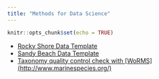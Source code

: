 ```yaml
---
title: "Methods for Data Science"
---
```


```r
knitr::opts_chunk$set(echo = TRUE)
```

- [Rocky Shore Data Template](protocols/Data_Sheet_RockyShore_template.xlsx)
- [Sandy Beach Data Template](protocols/Data_SandyBeach_template.xlsx)
- [Taxonomy quality control check with [WoRMS](http://www.marinespecies.org/)](https://docs.google.com/document/d/1jabPS9W20DHSQcqcY2tCMavzo_LMQCRDVdUUVAxzG_Y/edit#heading=h.prezcgu7l62y)

